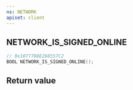 ```yaml
---
ns: NETWORK
apiset: client
---
```

## NETWORK_IS_SIGNED_ONLINE

```c
// 0x1077788E268557C2
BOOL NETWORK_IS_SIGNED_ONLINE();
```



## Return value